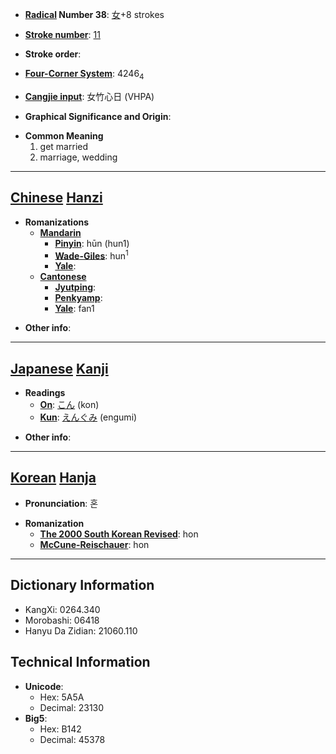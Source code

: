 * '''[[Wiktionary:Chinese radical index| Radical]] Number 38''': [[Wiktionary:Chinese radical index 女|女]]+8 strokes

* '''[[Wiktionary:Chinese total strokes index|Stroke number]]''': [[Wiktionary:Chinese total strokes index 11|11]]

* '''Stroke order''': 

* '''[[Wiktionary:Chinese four corner index|Four-Corner System]]''': 4246<sub>4</sub>

* '''[[Wiktionary:Chinese Cangjie index|Cangjie input]]''': 女竹心日 (VHPA)

* '''Graphical Significance and Origin''': 

* '''Common Meaning'''
*#get married
*# marriage, wedding


----

== [[Chinese]] [[Hanzi]] ==

* '''Romanizations'''
** '''[[Mandarin]]'''
*** '''[[Pinyin]]''': hūn (hun1)
*** '''[[Wade-Giles]]''': hun<sup>1</sup>
*** '''[[Yale]]''': 
** '''[[Cantonese]]'''
*** '''[[Jyutping]]''':
*** '''[[Penkyamp]]''': 
*** '''[[Yale]]''': fan1

* '''Other info''': 

----

== [[Japanese]] [[Kanji]] ==

* '''Readings'''
** '''[[On]]''': [[こん]] (kon)
** '''[[Kun]]''': [[えんぐみ]] (engumi)

* '''Other info''':  

----

== [[Korean]] [[Hanja]] ==

* '''Pronunciation''': 혼

* '''Romanization'''
** '''[[The 2000 South Korean Revised Romanization|The 2000 South Korean Revised]]''': hon
** '''[[McCune-Reischauer]]''': hon

----

== Dictionary Information ==

* KangXi: 0264.340
* Morobashi: 06418
* Hanyu Da Zidian: 21060.110

== Technical Information ==

* '''Unicode''':
** Hex: 5A5A
** Decimal: 23130
* '''Big5''':
** Hex: B142
** Decimal: 45378